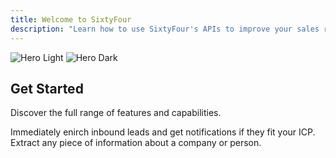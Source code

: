 ```yaml
---
title: Welcome to SixtyFour
description: "Learn how to use SixtyFour's APIs to improve your sales research pipelines."
---
```


<img
  className="block dark:hidden"
  src="https://iszvhmzqbaplwemstyzy.supabase.co/storage/v1/object/public/website-images//preview-web.png"
  alt="Hero Light"
/>
<img
  className="hidden dark:block"
  src="https://iszvhmzqbaplwemstyzy.supabase.co/storage/v1/object/public/website-images//preview-web.png"
  alt="Hero Dark"
/>

## Get Started

Discover the full range of features and capabilities.

<CardGroup cols={2}>
  <Card
    title="Inbound Tool"
    icon="square-arrow-down-left"
    href="/inbound-tool"
  >
    Immediately enirch inbound leads and get notifications if they fit your ICP.
  </Card>
  <Card
    title="Enrichment API"
    icon="sparkles"
    href="/api-reference"
  >
    Extract any piece of information about a company or person.
  </Card>
</CardGroup>